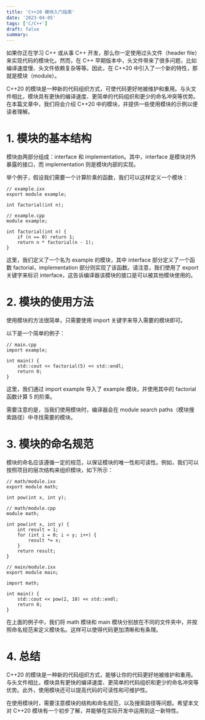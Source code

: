 ```yaml
---
title: 'C++20 模块入门指南'
date: '2023-04-05'
tags: ['C/C++']
draft: false
summary: 
---
```


如果你正在学习 C++ 或从事 C++ 开发，那么你一定使用过头文件（header file）来实现代码的模块化。然而，在 C++ 早期版本中，头文件带来了很多问题，比如编译速度慢、头文件依赖复杂等等。因此，在 C++20 中引入了一个新的特性，那就是模块（module）。

C++20 的模块是一种新的代码组织方式，可使代码更好地被维护和重用。与头文件相比，模块具有更快的编译速度、更简单的代码组织和更少的命名冲突等优势。在本篇文章中，我们将会介绍 C++20 中的模块，并提供一些使用模块的示例以便读者理解。
# 1. 模块的基本结构
模块由两部分组成：interface 和 implementation。其中，interface 是模块对外暴露的接口，而 implementation 则是模块内部的实现。

举个例子，假设我们需要一个计算阶乘的函数，我们可以这样定义一个模块：
```
// example.ixx
export module example;

int factorial(int n);

// example.cpp
module example;

int factorial(int n) {
    if (n == 0) return 1;
    return n * factorial(n - 1);
}

```
这里，我们定义了一个名为 example 的模块，其中 interface 部分定义了一个函数 factorial，implementation 部分则实现了该函数。请注意，我们使用了 export 关键字来标识 interface，这告诉编译器该模块的接口是可以被其他模块使用的。

# 2. 模块的使用方法
使用模块的方法很简单，只需要使用 import 关键字来导入需要的模块即可。

以下是一个简单的例子：
```
// main.cpp
import example;

int main() {
    std::cout << factorial(5) << std::endl;
    return 0;
}

```
这里，我们通过 import example 导入了 example 模块，并使用其中的 factorial 函数计算 5 的阶乘。

需要注意的是，当我们使用模块时，编译器会在 module search paths（模块搜索路径）中寻找需要的模块。

# 3. 模块的命名规范
模块的命名应该遵循一定的规范，以保证模块的唯一性和可读性。例如，我们可以按照项目的层次结构来组织模块，如下所示：
```
// math/module.ixx
export module math;

int pow(int x, int y);

// math/module.cpp
module math;

int pow(int x, int y) {
    int result = 1;
    for (int i = 0; i < y; i++) {
        result *= x;
    }
    return result;
}

// main/module.ixx
export module main;

import math;

int main() {
    std::cout << pow(2, 10) << std::endl;
    return 0;
}

```
在上面的例子中，我们将 math 模块和 main 模块分别放在不同的文件夹中，并按照命名规范来定义模块名。这样可以使得代码更加清晰和有条理。

# 4. 总结
C++20 的模块是一种新的代码组织方式，能够让你的代码更好地被维护和重用。与头文件相比，模块具有更快的编译速度、更简单的代码组织和更少的命名冲突等优势。此外，使用模块还可以提高代码的可读性和可维护性。

在使用模块时，需要注意模块的结构和命名规范，以及搜索路径等问题。希望本文对 C++20 模块有一个初步了解，并能够在实际开发中运用到这一新特性。